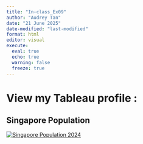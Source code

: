 ```yaml
---
title: "In-class_Ex09"
author: "Audrey Tan"
date: "21 June 2025"
date-modified: "last-modified"
format: html
editor: visual
execute: 
  eval: true
  echo: true
  warning: false 
  freeze: true
---
```


# View my Tableau profile :

## Singapore Population

```{=html}
<div class='tableauPlaceholder' id='viz1750500232157' style='position: relative'><noscript><a href='#'><img alt='Singapore Population 2024 ' src='https:&#47;&#47;public.tableau.com&#47;static&#47;images&#47;K8&#47;K8YQKQ7DC&#47;1_rss.png' style='border: none' /></a></noscript><object class='tableauViz'  style='display:none;'><param name='host_url' value='https%3A%2F%2Fpublic.tableau.com%2F' /> <param name='embed_code_version' value='3' /> <param name='path' value='shared&#47;K8YQKQ7DC' /> <param name='toolbar' value='yes' /><param name='static_image' value='https:&#47;&#47;public.tableau.com&#47;static&#47;images&#47;K8&#47;K8YQKQ7DC&#47;1.png' /> <param name='animate_transition' value='yes' /><param name='display_static_image' value='yes' /><param name='display_spinner' value='yes' /><param name='display_overlay' value='yes' /><param name='display_count' value='yes' /><param name='language' value='en-GB' /><param name='filter' value='publish=yes' /></object></div>                <script type='text/javascript'>                    var divElement = document.getElementById('viz1750500232157');                    var vizElement = divElement.getElementsByTagName('object')[0];                    vizElement.style.width='100%';vizElement.style.height=(divElement.offsetWidth*0.75)+'px';                    var scriptElement = document.createElement('script');                    scriptElement.src = 'https://public.tableau.com/javascripts/api/viz_v1.js';                    vizElement.parentNode.insertBefore(scriptElement, vizElement);                </script>
```
